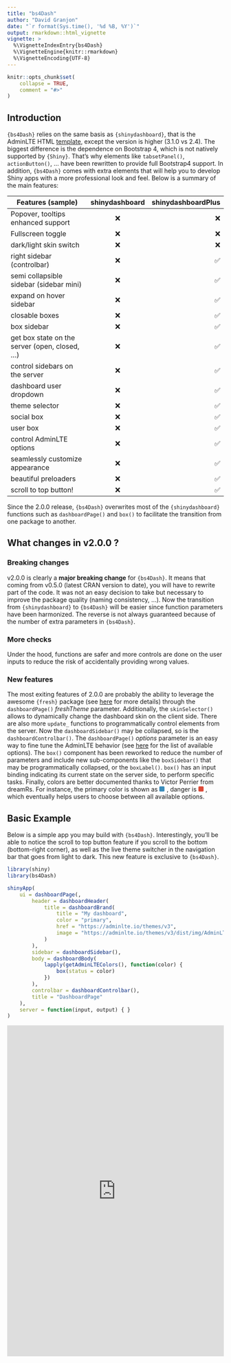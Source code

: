 ```yaml
---
title: "bs4Dash"
author: "David Granjon"
date: "`r format(Sys.time(), '%d %B, %Y')`"
output: rmarkdown::html_vignette
vignette: >
  %\VignetteIndexEntry{bs4Dash}
  %\VignetteEngine{knitr::rmarkdown}
  %\VignetteEncoding{UTF-8}
---
```


```r
knitr::opts_chunk$set(
    collapse = TRUE,
    comment = "#>"
)
```


## Introduction

`{bs4Dash}` relies on the same basis as `{shinydashboard}`, that is the AdminLTE HTML [template](https://adminlte.io/themes/v3/), except the version
is higher (3.1.0 vs 2.4). The biggest difference is the dependence on Bootstrap 4, which is not natively
supported by `{Shiny}`. That's why elements like `tabsetPanel()`, `actionButton()`, ... have been rewritten
to provide full Bootstrap4 support. In addition, `{bs4Dash}` comes with extra elements that will 
help you to develop Shiny apps with a more professional look and feel. Below is a summary of the main features:

|  Features (sample)  |      shinydashboard      |  shinydashboardPlus | bs4Dash |
|----------|:-------------:|------:|
| Popover, tooltips enhanced support |    ❌   |  ❌ |   ✅ |
| Fullscreen toggle |    ❌   |  ❌ |   ✅ |
| dark/light skin switch |    ❌   |  ❌ |   ✅ |
| right sidebar (controlbar) |    ❌   |  ✅ |   ✅ |
| semi collapsible sidebar (sidebar mini) |    ❌   |  ✅ | ✅ |
| expand on hover sidebar |    ❌   |  ✅ | ✅ |
| closable boxes | ❌ |   ✅ | ✅ |
| box sidebar | ❌ |   ✅ | ✅ |
| get box state on the server (open, closed, ...) | ❌ |   ✅ | ✅ |
| control sidebars on the server | ❌ |   ✅| ✅ |
| dashboard user dropdown |    ❌   |  ✅ | ✅ |
| theme selector | ❌ |   ✅ | ✅ |
| social box | ❌ |   ✅ | ✅ |
| user box | ❌ |   ✅ | ✅ |
| control AdminLTE options | ❌ |   ✅ | 
| seamlessly customize appearance | ❌ |  ✅| ✅ |
| beautiful preloaders | ❌ |   ✅ | ✅ |
| scroll to top button! | ❌ |   ✅ | ✅ |


Since the 2.0.0 release, `{bs4Dash}` overwrites most of the `{shinydashboard}` functions 
such as `dashboardPage()` and `box()` to facilitate the transition from one package to another.

## What changes in v2.0.0 ?

### Breaking changes 
v2.0.0 is clearly a __major breaking change__ for `{bs4Dash}`. It means that coming
from v0.5.0 (latest CRAN version to date), you will have to rewrite part of the code.
It was not an easy decision to take but necessary to improve the package quality (naming consistency, ...). 
Now the transition from `{shinydashboard}` to `{bs4Dash}` will be easier since 
function parameters have been harmonized. The reverse is not always guaranteed because of the number
of extra parameters in `{bs4Dash}`.

### More checks
Under the hood, functions are safer and more controls are done on the user inputs to reduce the risk of accidentally providing wrong values. 

### New features
The most exiting features of 2.0.0 are probably the ability to leverage the awesome `{fresh}` 
package (see [here](https://dreamrs.github.io/fresh/articles/vars-shinydashboard.html) for more details) 
through the `dashboardPage()` _freshTheme_ parameter. Additionally, the `skinSelector()` 
allows to dynamically change the dashboard skin on the client side. 
There are also more `update_` functions to programmatically control elements from the server. 
Now the `dashboardSidebar()` may be collapsed, so is the `dashboardControlbar()`. 
The `dashboardPage()` _options_ parameter is an easy way to fine tune the AdminLTE behavior (see [here](https://adminlte.io/themes/AdminLTE/documentation/index.html#adminlte-options) for the
list of available options). The `box()` component has been reworked to reduce the number of 
parameters and include new sub-components like the `boxSidebar()` that may be programmatically collapsed, 
or the `boxLabel()`. `box()` has an input binding indicating its current state on the 
server side, to perform specific tasks. Finally, colors are better documented thanks to 
Victor Perrier from dreamRs. For instance, the primary color is shown 
as <span style='width:12px;height:12px;background:#3c8dbc;border-radius:2px;display:inline-block;margin-right:5px;'></span>, danger is <span style='width:12px;height:12px;background:#dd4b39;border-radius:2px;display:inline-block;margin-right:5px;'></span>, which eventually helps users to choose between all available options.


## Basic Example
Below is a simple app you may build with `{bs4Dash}`. Interestingly, you'll be able to notice 
the scroll to top button feature if you scroll to the bottom (bottom-right corner), as well as the live theme
switcher in the navigation bar that goes from light to dark. This new feature is exclusive to `{bs4Dash}`.

```r
library(shiny)
library(bs4Dash)

shinyApp(
    ui = dashboardPage(,
        header = dashboardHeader(
            title = dashboardBrand(
                title = "My dashboard",
                color = "primary",
                href = "https://adminlte.io/themes/v3",
                image = "https://adminlte.io/themes/v3/dist/img/AdminLTELogo.png"
            )
        ),
        sidebar = dashboardSidebar(),
        body = dashboardBody(
            lapply(getAdminLTEColors(), function(color) {
                box(status = color)
            })
        ),
        controlbar = dashboardControlbar(),
        title = "DashboardPage"
    ),
    server = function(input, output) { }
)
```


<div class="marvel-device ipad black">
<div class="camera"></div>
<div class="screen">
<iframe width="100%" src="https://dgranjon.shinyapps.io/shinydashboardPlus-scrollToTop/" allowfullscreen="" frameborder="0" scrolling="yes" height="770px"></iframe>
</div>
<div class="home"></div>
</div>

